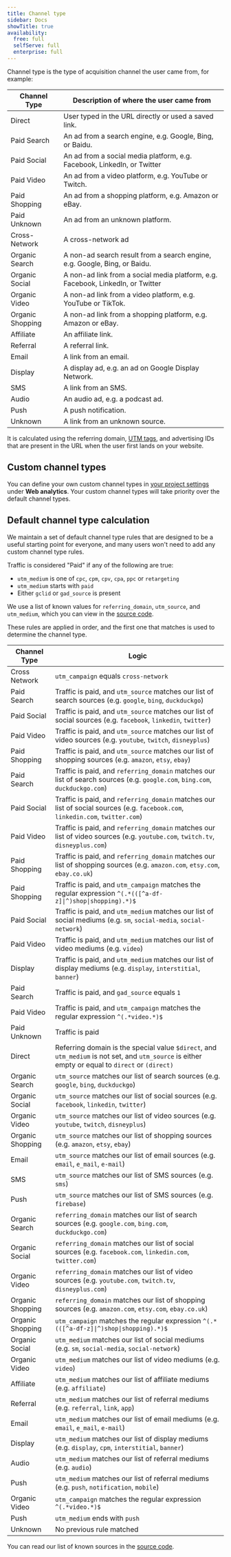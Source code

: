 ```yaml
---
title: Channel type
sidebar: Docs
showTitle: true
availability:
  free: full
  selfServe: full
  enterprise: full
---
```




Channel type is the type of acquisition channel the user came from, for example:

| Channel Type     | Description of where the user came from                                         |
|------------------|---------------------------------------------------------------------------------|
| Direct           | User typed in the URL directly or used a saved link.                            |
| Paid Search      | An ad from a search engine, e.g. Google, Bing, or Baidu.                        |
| Paid Social      | An ad from a social media platform, e.g. Facebook, LinkedIn, or Twitter         |
| Paid Video       | An ad from a video platform, e.g. YouTube or Twitch.                            |
| Paid Shopping    | An ad from a shopping platform, e.g. Amazon or eBay.                            |
| Paid Unknown     | An ad from an unknown platform.                                                 |
| Cross-Network    | A cross-network ad                                                              |
| Organic Search   | A non-ad search result from a search engine, e.g. Google, Bing, or Baidu.       |
| Organic Social   | A non-ad link from a social media platform, e.g. Facebook, LinkedIn, or Twitter |
| Organic Video    | A non-ad link from a video platform, e.g. YouTube or TikTok.                    |
| Organic Shopping | A non-ad link from a shopping platform, e.g. Amazon or eBay.                    |
| Affiliate        | An affiliate link.                                                              |
| Referral         | A referral link.                                                                |
| Email            | A link from an email.                                                           |
| Display          | A display ad, e.g. an ad on Google Display Network.                             |
| SMS              | A link from an SMS.                                                             |
| Audio            | An audio ad, e.g. a podcast ad.                                                 |
| Push             | A push notification.                                                            |
| Unknown          | A link from an unknown source.                                                  |

It is calculated using the referring domain, [UTM tags](/docs/data/utm-segmentation), and advertising IDs that are present in the URL when the user first lands on your website.

## Custom channel types

<ProductScreenshot
    imageLight={ImgCustomChannelLight}
    imageDark={ImgCustomChannelDark}
/>

You can define your own custom channel types in [your project settings](https://us.posthog.com/settings/project-web-analytics) under **Web analytics**. Your custom channel types will take priority over the default channel types.

## Default channel type calculation

We maintain a set of default channel type rules that are designed to be a useful starting point for everyone, and many users won't need to add any custom channel type rules.

Traffic is considered "Paid" if any of the following are true:

* `utm_medium` is one of `cpc`, `cpm`, `cpv`, `cpa`, `ppc` or `retargeting`
* `utm_medium` starts with `paid`
* Either `gclid` or `gad_source` is present

We use a list of known values for `referring_domain`, `utm_source`, and `utm_medium`, which you can view in the [source code](https://github.com/PostHog/posthog/blob/master/posthog/models/channel_type/channel_definitions.json).

These rules are applied in order, and the first one that matches is used to determine the channel type.

| Channel Type     | Logic                                                                                                                                             |
|------------------|---------------------------------------------------------------------------------------------------------------------------------------------------|
| Cross Network    | `utm_campaign` equals `cross-network`                                                                                                             |
| Paid Search      | Traffic is paid, and `utm_source` matches our list of search sources (e.g. `google`, `bing`, `duckduckgo`)                                        |
| Paid Social      | Traffic is paid, and `utm_source` matches our list of social sources (e.g. `facebook`, `linkedin`, `twitter`)                                     |
| Paid Video       | Traffic is paid, and `utm_source` matches our list of video sources (e.g. `youtube`, `twitch`, `disneyplus`)                                      |
| Paid Shopping    | Traffic is paid, and `utm_source` matches our list of shopping sources (e.g. `amazon`, `etsy`, `ebay`)                                            |
| Paid Search      | Traffic is paid, and `referring_domain` matches our list of search sources (e.g. `google.com`, `bing.com`, `duckduckgo.com`)                      |
| Paid Social      | Traffic is paid, and `referring_domain` matches our list of social sources (e.g. `facebook.com`, `linkedin.com`, `twitter.com`)                   |
| Paid Video       | Traffic is paid, and `referring_domain` matches our list of video sources (e.g. `youtube.com`, `twitch.tv`, `disneyplus.com`)                     |
| Paid Shopping    | Traffic is paid, and `referring_domain` matches our list of shopping sources (e.g. `amazon.com`, `etsy.com`, `ebay.co.uk`)                        |
| Paid Shopping    | Traffic is paid, and `utm_campaign` matches the regular expression <code class="text-inherit p-1 rounded bg-accent dark:bg-accent-dark border border-light dark:border-dark !text-[13px]">^(.&#42;((&#91;^a-df-z&#93;&#124;^)shop&#124;shopping).&#42;)$</code> |
| Paid Social      | Traffic is paid, and `utm_medium` matches our list of social mediums (e.g. `sm`, `social-media`, `social-network`)                                |
| Paid Video       | Traffic is paid, and `utm_medium` matches our list of video mediums (e.g. `video`)                                                                |
| Display          | Traffic is paid, and `utm_medium` matches our list of display mediums (e.g. `display`, `interstitial`, `banner`)                                  |
| Paid Search      | Traffic is paid, and `gad_source` equals `1`                                                                                                      |
| Paid Video       | Traffic is paid, and `utm_campaign` matches the regular expression `^(.*video.*)$`                                                                |
| Paid Unknown     | Traffic is paid                                                                                                                                   |
| Direct           | Referring domain is the special value `$direct`, and `utm_medium` is not set, and `utm_source` is either empty or equal to `direct` or `(direct)` |
| Organic Search   | `utm_source` matches our list of search sources (e.g. `google`, `bing`, `duckduckgo`)                                                             |
| Organic Social   | `utm_source` matches our list of social sources (e.g. `facebook`, `linkedin`, `twitter`)                                                          |
| Organic Video    | `utm_source` matches our list of video sources (e.g. `youtube`, `twitch`, `disneyplus`)                                                           |
| Organic Shopping | `utm_source` matches our list of shopping sources (e.g. `amazon`, `etsy`, `ebay`)                                                                 |
| Email            | `utm_source` matches our list of email sources (e.g. `email`, `e_mail`, `e-mail`)                                                                 |
| SMS              | `utm_source` matches our list of SMS sources (e.g. `sms`)                                                                                         |
| Push             | `utm_source` matches our list of SMS sources (e.g. `firebase`)                                                                                    |
| Organic Search   | `referring_domain` matches our list of search sources (e.g. `google.com`, `bing.com`, `duckduckgo.com`)                                           |
| Organic Social   | `referring_domain` matches our list of social sources (e.g. `facebook.com`, `linkedin.com`, `twitter.com`)                                        |
| Organic Video    | `referring_domain` matches our list of video sources (e.g. `youtube.com`, `twitch.tv`, `disneyplus.com`)                                          |
| Organic Shopping | `referring_domain` matches our list of shopping sources (e.g. `amazon.com`, `etsy.com`, `ebay.co.uk`)                                             |
| Organic Shopping | `utm_campaign` matches the regular expression <code class="text-inherit p-1 rounded bg-accent dark:bg-accent-dark border border-light dark:border-dark !text-[13px]">^(.&#42;((&#91;^a-df-z&#93;&#124;^)shop&#124;shopping).&#42;)$</code>|
| Organic Social   | `utm_medium` matches our list of social mediums (e.g. `sm`, `social-media`, `social-network`)                                                     |
| Organic Video    | `utm_medium` matches our list of video mediums (e.g. `video`)                                                                                     |
| Affiliate        | `utm_medium` matches our list of affiliate mediums (e.g. `affiliate`)                                                                             |
| Referral         | `utm_medium` matches our list of referral mediums (e.g. `referral`, `link`, `app`)                                                                |
| Email            | `utm_medium` matches our list of email mediums (e.g. `email`, `e_mail`, `e-mail`)                                                                 |
| Display          | `utm_medium` matches our list of display mediums  (e.g. `display`, `cpm`, `interstitial`, `banner`)                                               |
| Audio            | `utm_medium` matches our list of referral mediums (e.g. `audio`)                                                                                  |
| Push             | `utm_medium` matches our list of referral mediums (e.g. `push`, `notification`, `mobile`)                                                         |
| Organic Video    | `utm_campaign` matches the regular expression `^(.*video.*)$`                                                                                     |
| Push             | `utm_medium` ends with `push`                                                                                                                     |
| Unknown          | No previous rule matched                                                                                                                          |

You can read our list of known sources in the [source code](https://github.com/PostHog/posthog/blob/master/posthog/models/channel_type/channel_definitions.json).

